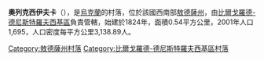 {{expand|time=2016-09-03T09:47:02+00:00}}
{{unreferenced|time=2016-09-03T09:47:02+00:00}}
{{coord|46|7|16|N|30|3|54|E|scale:30000|display=title}}

'''奧列克西伊夫卡'''（{{lang-uk|Олексіївка}}），是[[烏克蘭|烏克蘭]]的村落，位於該國西南部[[敖德薩州|敖德薩州]]，由[[比爾戈羅德-德尼斯特羅夫西基區|比爾戈羅德-德尼斯特羅夫西基區]]負責管轄，始建於1824年，面積0.54平方公里，2001年人口1,695，人口密度每平方公里3,138.89人。

{{DEFAULTSORT:Олексіївка}}
[[Category:敖德薩州村落|Category:敖德薩州村落]]
[[Category:比爾戈羅德-德尼斯特羅夫西基區村落|Category:比爾戈羅德-德尼斯特羅夫西基區村落]]


{{Odessa-geo-stub}}